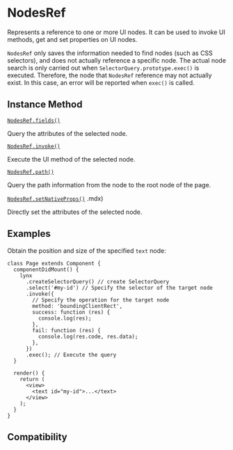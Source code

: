 # NodesRef

Represents a reference to one or more UI nodes. It can be used to invoke UI methods, get and set properties on UI nodes.

`NodesRef` only saves the information needed to find nodes (such as CSS selectors), and does not actually reference a specific node.
The actual node search is only carried out when `SelectorQuery.prototype.exec()` is executed.
Therefore, the node that `NodesRef` reference may not actually exist. In this case, an error will be reported when `exec()` is called.

## Instance Method

[`NodesRef.fields()`](./nodes-ref/nodes-ref-fields.mdx)

Query the attributes of the selected node.

[`NodesRef.invoke()`](./nodes-ref/nodes-ref-invoke.mdx)

Execute the UI method of the selected node.

[`NodesRef.path()`](./nodes-ref/nodes-ref-path.mdx)

Query the path information from the node to the root node of the page.

[`NodesRef.setNativeProps()`](./nodes-ref/nodes-ref-set-native-props.mdx)
.mdx)

Directly set the attributes of the selected node.

## Examples

Obtain the position and size of the specified `text` node:

```tsx
class Page extends Component {
  componentDidMount() {
    lynx
      .createSelectorQuery() // create SelectorQuery
      .select('#my-id') // Specify the selector of the target node
      .invoke({
        // Specify the operation for the target node
        method: 'boundingClientRect',
        success: function (res) {
          console.log(res);
        },
        fail: function (res) {
          console.log(res.code, res.data);
        },
      })
      .exec(); // Execute the query
  }

  render() {
    return (
      <view>
        <text id="my-id">...</text>
      </view>
    );
  }
}
```

## Compatibility


<LegacyCompatTable metadata="lynx-api/nodes-ref/NodesRef" />

